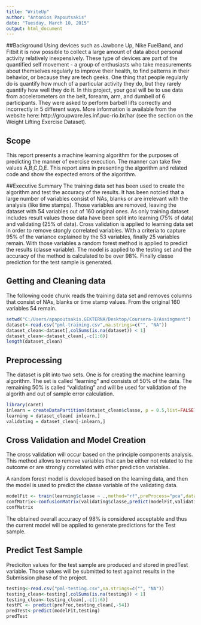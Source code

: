 ```yaml
---
title: "WriteUp"
author: "Antonios Papoutsakis"
date: "Tuesday, March 10, 2015"
output: html_document
---
```


##Background
Using devices such as Jawbone Up, Nike FuelBand, and Fitbit it is now possible to collect a large amount of data about personal activity relatively inexpensively. These type of devices are part of the quantified self movement - a group of enthusiasts who take measurements about themselves regularly to improve their health, to find patterns in their behavior, or because they are tech geeks. One thing that people regularly do is quantify how much of a particular activity they do, but they rarely quantify how well they do it. In this project, your goal will be to use data from accelerometers on the belt, forearm, arm, and dumbell of 6 participants. They were asked to perform barbell lifts correctly and incorrectly in 5 different ways. More information is available from the website here: http://groupware.les.inf.puc-rio.br/har (see the section on the Weight Lifting Exercise Dataset). 

## Scope
This report presents a machine learning algorithm for the purposes of predicting the manner of exercise execution. The manner can take five values A,B,C,D,E. This report aims in presenting the algorithm and related code and show the expected errors of the algorithm. 

##Executive Summary
The training data set has been used to create the algorithm and test the accuracy of the results. It has been notcied that a large number of variables consist of NAs, blanks or are irrelevant with the analysis (like time stamps). Those variables are removed, leaving the dataset with 54 variables out of 160 original ones. As only training dataset includes result values those data have been split into learning (75% of data) and validating (25% of data). Cross validation is applied to learning data set in order to remove stongly correlated variables. With a criteria to capture 95% of the variance explained by the 53 variables, finally 25 variables remain. With those variables a random forest method is applied to predict the results (classe variable). The model is applied to the testing set and the accuracy of the method is calculated to be over 98%. Finally classe prediction for the test sample is generated.  

## Getting and Cleaning data
The following code chunk reads the training data set and removes columns that consist of NAs, blanks or time stamp values. From the original 160 variables 54 remain.

```r
setwd("C:/Users/apapoutsakis.GEKTERNA/Desktop/Coursera-8/Assingment")
dataset<-read.csv("pml-training.csv",na.strings=c("", "NA"))
dataset_clean<-dataset[,colSums(is.na(dataset)) < 1]
dataset_clean<-dataset_clean[,-c(1:6)]
length(dataset_clean)
```

## Preprocessing 
The dataset is plit into two sets. One is for creating the machine learning algorithm. The set is called "learning" and consists of 50% of the data. The remaining 50% is called "validating" and will be used for validation of the algorith and out of sample error calculation. 

```r
library(caret)
inlearn = createDataPartition(dataset_clean$classe, p = 0.5,list=FALSE)
learning = dataset_clean[ inlearn,]
validating = dataset_clean[-inlearn,]
```

## Cross Validation and Model Creation
The cross validation will occur based on the principle components analysis. This method allows to remove variables that can be either not related to the outcome or are strongly correlated with other prediction variables.

A random forest model is developed based on the learning data, and then the model is used to predict the classe variable of the validating data. 

``` r
modelFit <- train(learning$classe ~ .,method="rf",preProcess="pca",data=learning)
confMatrix<-confusionMatrix(validating$classe,predict(modelFit,validating))
confMatrix
```

The obtained overall accuracy of 98% is considered acceptable and thus the current model will be applied to generate predictions for the Test sample.

## Predict Test Sample
Prediciton values for the test sample are produced and stored in predTest variable. Those values will be submitted to test against results in the Submission phase of the project.

```r
testing<-read.csv("pml-testing.csv",na.strings=c("", "NA"))
testing_clean<-testing[,colSums(is.na(testing)) < 1]
testing_clean<-testing_clean[,-c(1:6)]
testPC <- predict(preProc,testing_clean[,-54])
predTest<-predict(modelFit,testing)
predTest
```

